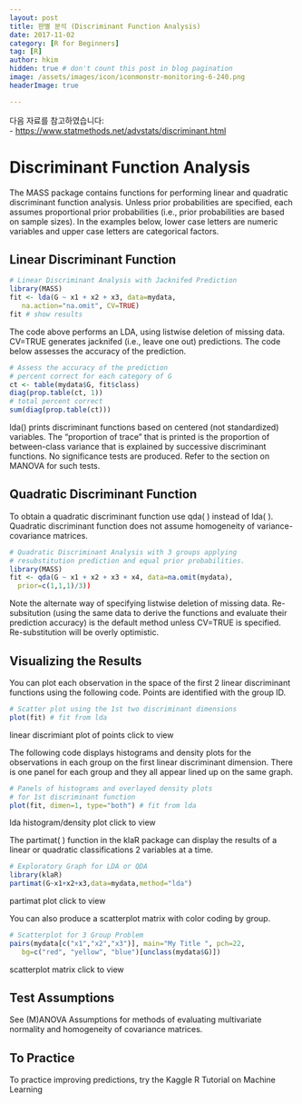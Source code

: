 ```yaml
---
layout: post  
title: 판별 분석 (Discriminant Function Analysis)  
date: 2017-11-02  
category: [R for Beginners]  
tag: [R]  
author: hkim  
hidden: true # don't count this post in blog pagination  
image: /assets/images/icon/iconmonstr-monitoring-6-240.png  
headerImage: true

---
```


다음 자료를 참고하였습니다:  
- [https://www.statmethods.net/advstats/discriminant.html](https://www.statmethods.net/advstats/discriminant.html)

# Discriminant Function Analysis

The MASS package contains functions for performing linear and quadratic
discriminant function analysis. Unless prior probabilities are specified, each assumes proportional prior probabilities (i.e., prior probabilities are based on sample sizes). In the examples below, lower case letters are numeric variables and upper case letters are categorical factors.

## Linear Discriminant Function

```r
# Linear Discriminant Analysis with Jacknifed Prediction
library(MASS)
fit <- lda(G ~ x1 + x2 + x3, data=mydata,
   na.action="na.omit", CV=TRUE)
fit # show results
```

The code above performs an LDA, using listwise deletion of missing data. CV=TRUE generates jacknifed (i.e., leave one out) predictions. The code below assesses the accuracy of the prediction.

```r
# Assess the accuracy of the prediction
# percent correct for each category of G
ct <- table(mydata$G, fit$class)
diag(prop.table(ct, 1))
# total percent correct
sum(diag(prop.table(ct)))
```

lda() prints discriminant functions based on centered (not standardized) variables. The "proportion of trace" that is printed is the proportion of between-class variance that is explained by successive discriminant functions. No significance tests are produced. Refer to the section on MANOVA for such tests.

## Quadratic Discriminant Function
To obtain a quadratic discriminant function use qda( ) instead of lda( ). Quadratic discriminant function does not assume homogeneity of variance-covariance matrices.

```r
# Quadratic Discriminant Analysis with 3 groups applying
# resubstitution prediction and equal prior probabilities.
library(MASS)
fit <- qda(G ~ x1 + x2 + x3 + x4, data=na.omit(mydata),
  prior=c(1,1,1)/3))
```

Note the alternate way of specifying listwise deletion of missing data. Re-subsitution (using the same data to derive the functions and evaluate their prediction accuracy) is the default method unless CV=TRUE is specified. Re-substitution will be overly optimistic.

## Visualizing the Results
You can plot each observation in the space of the first 2 linear discriminant functions using the following code. Points are identified with the group ID.

```r
# Scatter plot using the 1st two discriminant dimensions
plot(fit) # fit from lda
```

linear discrimiant plot of points click to view

The following code displays histograms and density plots for the observations in each group on the first linear discriminant dimension. There is one panel for each group and they all appear lined up on the same graph.

```r
# Panels of histograms and overlayed density plots
# for 1st discriminant function
plot(fit, dimen=1, type="both") # fit from lda
```

lda histogram/density plot click to view

The partimat( ) function in the klaR package can display the results of a linear or quadratic classifications 2 variables at a time.

```r
# Exploratory Graph for LDA or QDA
library(klaR)
partimat(G~x1+x2+x3,data=mydata,method="lda")
```

partimat plot click to view

You can also produce a scatterplot matrix with color coding by group.

```r
# Scatterplot for 3 Group Problem
pairs(mydata[c("x1","x2","x3")], main="My Title ", pch=22,
   bg=c("red", "yellow", "blue")[unclass(mydata$G)])
```

scatterplot matrix click to view

## Test Assumptions
See (M)ANOVA Assumptions for methods of evaluating multivariate normality and homogeneity of covariance matrices.

## To Practice
To practice improving predictions, try the Kaggle R Tutorial on Machine Learning
